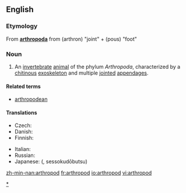 ==English==
{{wikipedia}}

===Etymology===
From {{L.}} '''[[arthropoda#Latin|arthropoda]]''' from {{AGr.}} '''{{polytonic|[[ἄρθρον]]}}''' (arthron) "joint" + '''{{polytonic|[[πούς]]}}''' (pous) "foot"

===Noun===
{{en-noun}}

# An [[invertebrate]] [[animal]] of the phylum ''Arthropoda'', characterized by a [[chitin]]ous [[exoskeleton]] and multiple [[joint]]ed [[appendage]]s.

====Related terms====
* [[arthropodean]]

====Translations====
{{trans-top|animal of Arthropoda}}
* Czech: {{t-|cs|členovec|m}}
* Danish: {{t|da|Insekter}}
* Finnish: {{t-|fi|niveljalkainen}}
{{trans-mid}}
* Italian: {{t-|it|artropode}}
* Russian: {{t|ru|Членистоногое|sc=Cyrl|n}}
* Japanese: {{t-|ja|節足動物|sc=Jpan}} ({{t-|ja|せっそくどうぶつ|sc=Jpan}}, sessokudōbutsu)
{{trans-bottom}}

[[Category:Arthropods|*]]

[[zh-min-nan:arthropod]]
[[fr:arthropod]]
[[io:arthropod]]
[[vi:arthropod]]